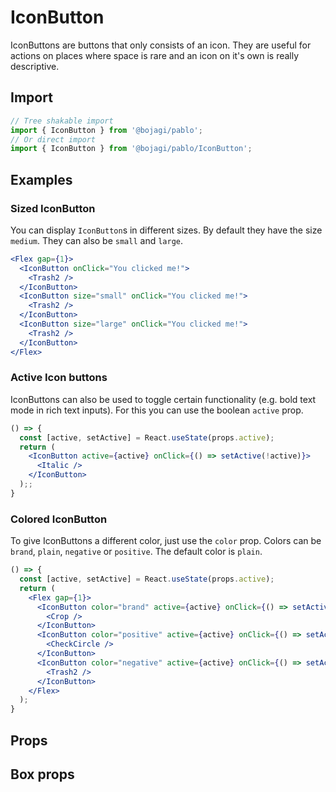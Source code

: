 
# IconButton

IconButtons are buttons that only consists of an icon. They are useful for actions on places where space is rare
and an icon on it's own is really descriptive.

## Import

```js
// Tree shakable import
import { IconButton } from '@bojagi/pablo';
// Or direct import
import { IconButton } from '@bojagi/pablo/IconButton';
```

## Examples

### Sized IconButton

You can display `IconButton`s in different sizes. By default they have the size `medium`. 
They can also be `small` and `large`. 

```jsx live
<Flex gap={1}>
  <IconButton onClick="You clicked me!">
    <Trash2 />
  </IconButton>
  <IconButton size="small" onClick="You clicked me!">
    <Trash2 />
  </IconButton>
  <IconButton size="large" onClick="You clicked me!">
    <Trash2 />
  </IconButton>
</Flex>
```

### Active Icon buttons
IconButtons can also be used to toggle certain functionality (e.g. bold text mode in rich text inputs). For this
you can use the boolean `active` prop.

```jsx live
() => {
  const [active, setActive] = React.useState(props.active);
  return (
    <IconButton active={active} onClick={() => setActive(!active)}>
      <Italic />
    </IconButton>
  );;
}
```

### Colored IconButton

To give IconButtons a different color, just use the `color` prop. Colors can be `brand`, `plain`, `negative` or `positive`.
The default color is `plain`. 

```jsx live
() => {
  const [active, setActive] = React.useState(props.active);
  return (
    <Flex gap={1}>
      <IconButton color="brand" active={active} onClick={() => setActive(!active)}>
        <Crop />
      </IconButton>
      <IconButton color="positive" active={active} onClick={() => setActive(!active)}>
        <CheckCircle />
      </IconButton>
      <IconButton color="negative" active={active} onClick={() => setActive(!active)}>
        <Trash2 />
      </IconButton>
    </Flex>
  );
}
```

## Props

<PropsTable name="IconButton" type="direct" />

## Box props
<PropsTable name="IconButton" type="box" />
